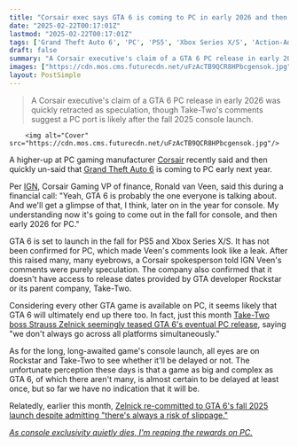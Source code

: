```yaml
---
title: "Corsair exec says GTA 6 is coming to PC in early 2026 and then quickly un-says that"
date: "2025-02-22T00:17:01Z"
lastmod: "2025-02-22T00:17:01Z"
tags: ['Grand Theft Auto 6', 'PC', 'PS5', 'Xbox Series X/S', 'Action-Adventure', 'Open-World']
draft: false
summary: "A Corsair executive's claim of a GTA 6 PC release in early 2026 was quickly retracted as speculation, though Take-Two's comments suggest a PC port is likely after the fall 2025 console launch."
images: ["https://cdn.mos.cms.futurecdn.net/uFzAcTB9QCR8HPbcgensok.jpg"]
layout: PostSimple
---
```

> A Corsair executive's claim of a GTA 6 PC release in early 2026 was quickly retracted as speculation, though Take-Two's comments suggest a PC port is likely after the fall 2025 console launch.


        <img alt="Cover" src="https://cdn.mos.cms.futurecdn.net/uFzAcTB9QCR8HPbcgensok.jpg"/>
        
A higher-up at PC gaming manufacturer [Corsair](https://www.gamesradar.com/tag/corsair/) recently said and then quickly un-said that [<u>Grand Theft Auto 6</u>](https://www.gamesradar.com/gta-6-guide/) is coming to PC early next year.

Per [IGN](https://www.ign.com/articles/gaming-peripherals-maker-corsair-clarifies-gta-6-pc-early-2026-release-date-comment), Corsair Gaming VP of finance, Ronald van Veen, said this during a financial call: "Yeah, GTA 6 is probably the one everyone is talking about. And we'll get a glimpse of that, I think, later on in the year for console. My understanding now it's going to come out in the fall for console, and then early 2026 for PC."

GTA 6 is set to launch in the fall for PS5 and Xbox Series X/S. It has not been confirmed for PC, which made Veen's comments look like a leak. After this raised many, many eyebrows, a Corsair spokesperson told IGN Veen's comments were purely speculation. The company also confirmed that it doesn't have access to release dates provided by GTA developer Rockstar or its parent company, Take-Two.

Considering every other GTA game is available on PC, it seems likely that GTA 6 will ultimately end up there too. In fact, just this month [Take-Two boss Strauss Zelnick seemingly teased GTA 6's eventual PC release](https://www.gamesradar.com/games/grand-theft-auto/take-two-boss-seemingly-teases-eventual-gta-6-pc-port-we-dont-always-go-across-all-platforms-simultaneously/), saying "we don't always go across all platforms simultaneously."

As for the long, long-awaited game's console launch, all eyes are on Rockstar and Take-Two to see whether it'll be delayed or not. The unfortunate perception these days is that a game as big and complex as GTA 6, of which there aren't many, is almost certain to be delayed at least once, but so far we have no indication that it will be.

Relatedly, earlier this month, [Zelnick re-committed to GTA 6's fall 2025 launch despite admitting "there's always a risk of slippage."](https://www.gamesradar.com/games/grand-theft-auto/gta-6-still-coming-this-fall-take-two-boss-says-theres-always-risk-of-slippage-but-we-feel-really-good-about-a-2025-launch/)

[<em>As console exclusivity quietly dies, I'm reaping the rewards on PC.</em>](https://www.gamesradar.com/games/as-console-exclusivity-quietly-dies-im-reaping-the-rewards-on-pc/)
        